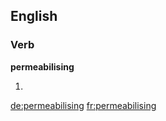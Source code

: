 ==English==

===Verb===
'''permeabilising'''

# {{present participle of|[[permeablise]]}}

[[de:permeabilising]]
[[fr:permeabilising]]